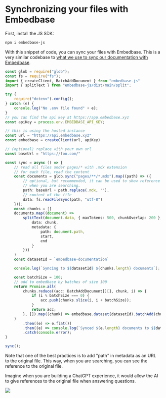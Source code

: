 

# Synchronizing your files with Embedbase

First, install the JS SDK:

```bash
npm i embedbase-js
```

With this snippet of code, you can sync your files with Embedbase.
This is a very similar codebase to [what we use to sync our documentation with Embedbase](https://github.com/different-ai/embedbase-docs/blob/main/scripts/sync.ts).

```ts
const glob = require("glob");
const fs = require("fs");
import { createClient, BatchAddDocument } from "embedbase-js"
import { splitText } from "embedbase-js/dist/main/split";

try {
    require("dotenv").config();
} catch (e) {
    console.log("No .env file found" + e);
}
// you can find the api key at https://app.embedbase.xyz
const apiKey = process.env.EMBEDBASE_API_KEY;

// this is using the hosted instance
const url = "https://api.embedbase.xyz"
const embedbase = createClient(url, apiKey)

// (optional) replace with your own url
const baseUrl = "https://foo.com/"

const sync = async () => {
    // read all files under pages/* with .mdx extension
    // for each file, read the content
    const documents = glob.sync("pages/**/*.mdx").map((path) => ({
        // optional, but recommended, it can be used to show reference to the original file
        // when you are searching.
        path: baseUrl + path.replace(.mdx, ""),
        // content of the file
        data: fs.readFileSync(path, "utf-8")
    }));
    const chunks = []
    documents.map((document) =>
        splitText(document.data, { maxTokens: 500, chunkOverlap: 200 }, async ({ chunk, start, end }) => chunks.push({
            data: chunk,
            metadata: {
                path: document.path,
                start,
                end
            }
        }))
    )
    const datasetId = `embedbase-documentation`

    console.log(`Syncing to ${datasetId} ${chunks.length} documents`);

    const batchSize = 100;
    // add to embedbase by batches of size 100
    return Promise.all(
        chunks.reduce((acc: BatchAddDocument[][], chunk, i) => {
            if (i % batchSize === 0) {
                acc.push(chunks.slice(i, i + batchSize));
            }
            return acc;
        }, []).map((chunk) => embedbase.dataset(datasetId).batchAdd(chunk))
    )
        .then((e) => e.flat())
        .then((e) => console.log(`Synced ${e.length} documents to ${datasetId}`))
        .catch(console.error);
}

sync();
```

Note that one of the best practices is to add "path" in metadata as an URL to the original file.
This way, when you are searching, you can see the reference to the original file.

Imagine when you are building a ChatGPT experience, it would allow the AI
to give references to the original file when answering questions.

<Image src="/search-with-references.png" width={800} height={500} />

